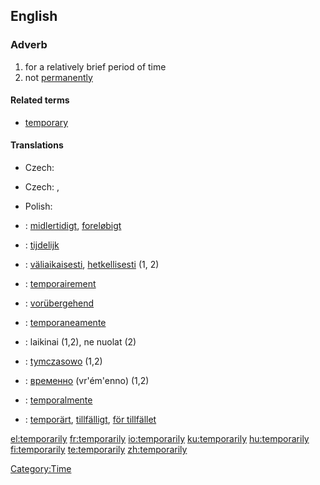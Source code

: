 ==English==
===Adverb===
{{en-adv|-}}

# for a relatively brief period of time
# not [[permanently]]

====Related terms====
*[[temporary]]

====Translations====
{{trans-top|for a relatively brief period of time}}
* Czech: {{t|cs|dočasně}}
{{trans-mid}}
{{trans-bottom}}

{{trans-top|not permanently}}
* Czech: {{t|cs|přechodně}}, {{t|cs|provizorně}}
{{trans-mid}}
* Polish: {{t|pl|prowizorycznie}}
{{trans-bottom}}

{{checktrans-top}}
*{{ttbc|Danish}}: [[midlertidigt]], [[foreløbigt]]
*{{ttbc|Dutch}}: [[tijdelijk]]
*{{ttbc|Finnish}}: [[väliaikaisesti]], [[hetkellisesti]] (1, 2)
*{{ttbc|French}}: [[temporairement]]
*{{ttbc|German}}: [[vorübergehend]]
*{{ttbc|Italian}}: [[temporaneamente]]
{{checktrans-mid}}
*{{ttbc|Lithuanian}}: laikinai (1,2), ne nuolat (2)
*{{ttbc|Polish}}: [[tymczasowo]] (1,2)
*{{ttbc|Russian}}: [[временно]] (vr'ém'enno) (1,2)
*{{ttbc|Spanish}}: [[temporalmente]]
*{{ttbc|Swedish}}: [[temporärt]], [[tillfälligt]], [[för tillfället]]
{{checktrans-bottom}}

[[Category:Time]]

[[el:temporarily]]
[[fr:temporarily]]
[[io:temporarily]]
[[ku:temporarily]]
[[hu:temporarily]]
[[fi:temporarily]]
[[te:temporarily]]
[[zh:temporarily]]